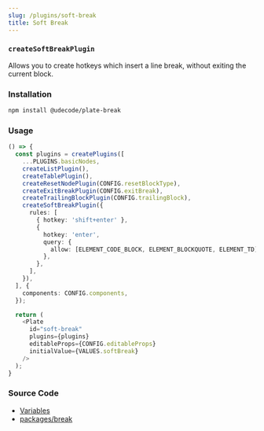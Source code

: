 ```yaml
---
slug: /plugins/soft-break
title: Soft Break
---
```


### `createSoftBreakPlugin`

Allows you to create hotkeys which insert a line break, without exiting the current block.

### Installation

```bash npm2yarn
npm install @udecode/plate-break
```

### Usage

```ts live
() => {
  const plugins = createPlugins([
    ...PLUGINS.basicNodes,
    createListPlugin(),
    createTablePlugin(),
    createResetNodePlugin(CONFIG.resetBlockType),
    createExitBreakPlugin(CONFIG.exitBreak),
    createTrailingBlockPlugin(CONFIG.trailingBlock),
    createSoftBreakPlugin({
      rules: [
        { hotkey: 'shift+enter' },
        {
          hotkey: 'enter',
          query: {
            allow: [ELEMENT_CODE_BLOCK, ELEMENT_BLOCKQUOTE, ELEMENT_TD],
          },
        },
      ],
    }),
  ], {
    components: CONFIG.components,
  });

  return (
    <Plate
      id="soft-break"
      plugins={plugins}
      editableProps={CONFIG.editableProps}
      initialValue={VALUES.softBreak}
    />
  );
}
```

### Source Code

- [Variables](https://github.com/udecode/plate/blob/main/docs/src/live/live.tsx)
- [packages/break](https://github.com/udecode/plate/tree/main/packages/break/src)
